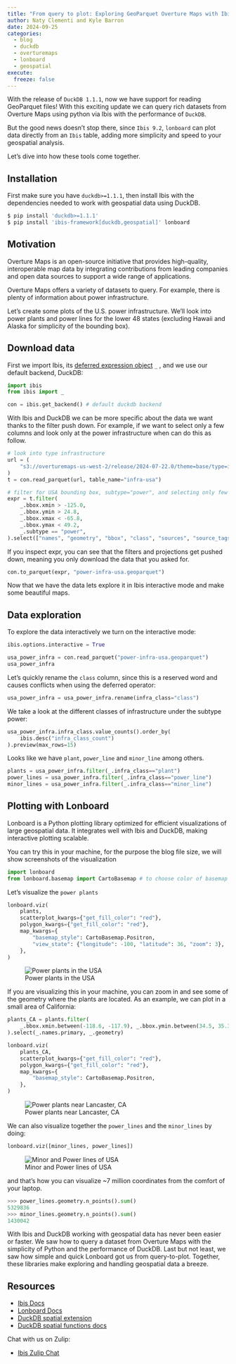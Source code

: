 ```yaml
---
title: "From query to plot: Exploring GeoParquet Overture Maps with Ibis, DuckDB, and Lonboard"
author: Naty Clementi and Kyle Barron
date: 2024-09-25
categories:
  - blog
  - duckdb
  - overturemaps
  - lonboard
  - geospatial
execute:
  freeze: false
---
```


With the release of `DuckDB 1.1.1`, now we have support for reading GeoParquet
files! With this exciting update we can query rich datasets from Overture Maps
using python via Ibis with the performance of `DuckDB`.

But the good news doesn't stop there, since `Ibis 9.2`, `lonboard` can plot data
directly from an `Ibis` table, adding more simplicity and speed to your
geospatial analysis.

Let’s dive into how these tools come together.

## Installation

First make sure you have `duckdb>=1.1.1`, then install Ibis with the dependencies
needed to work with geospatial data using DuckDB.

```bash
$ pip install 'duckdb>=1.1.1'
$ pip install 'ibis-framework[duckdb,geospatial]' lonboard
```

## Motivation

Overture Maps is an open-source initiative that provides high-quality,
interoperable map data by integrating contributions from leading companies and
open data sources to support a wide range of applications.

Overture Maps offers a variety of datasets to query. For example, there is plenty
of information about power infrastructure.

Let's create some plots of the U.S. power infrastructure. We'll look into power
plants and power lines for the lower 48 states (excluding Hawaii and Alaska for
simplicity of the bounding box).

## Download data

First we import Ibis, its [deferred expression object](https://ibis-project.org/reference/expression-generic.html#ibis.expr.api.deferred) `_` ,
and we use our default backend, DuckDB:
```python
import ibis
from ibis import _

con = ibis.get_backend() # default duckdb backend
```

With Ibis and DuckDB we can be more specific about the data we want thanks to the
filter push down. For example, if we want to select only a few columns and
look only at the power infrastructure when can do this as follow.


```python
# look into type infrastructure
url = (
    "s3://overturemaps-us-west-2/release/2024-07-22.0/theme=base/type=infrastructure/*"
)
t = con.read_parquet(url, table_name="infra-usa")

# filter for USA bounding box, subtype="power", and selecting only few columns
expr = t.filter(
    _.bbox.xmin > -125.0,
    _.bbox.ymin > 24.8,
    _.bbox.xmax < -65.8,
    _.bbox.ymax < 49.2,
    _.subtype == "power",
).select(["names", "geometry", "bbox", "class", "sources", "source_tags"])
```

::: {.callout-note}
If you inspect expr, you can see that the filters and projections get pushed down,
meaning you only download the data that you asked for.
:::

```python
con.to_parquet(expr, "power-infra-usa.geoparquet")
```

Now that we have the data lets explore it in Ibis interactive mode and make some
beautiful maps.

## Data exploration

To explore the data interactively we turn on the interactive mode:
```python
ibis.options.interactive = True
```

```python
usa_power_infra = con.read_parquet("power-infra-usa.geoparquet")
usa_power_infra
```

Let's quickly rename the `class` column, since this is a reserved word and causes
conflicts when using the deferred operator:

```python
usa_power_infra = usa_power_infra.rename(infra_class="class")
```

We take a look at the different classes of infrastructure under the subtype power:

```python
usa_power_infra.infra_class.value_counts().order_by(
    ibis.desc("infra_class_count")
).preview(max_rows=15)
```

Looks like we have `plant`, `power_line` and `minor_line` among others.

```python
plants = usa_power_infra.filter(_.infra_class=="plant")
power_lines = usa_power_infra.filter(_.infra_class=="power_line")
minor_lines = usa_power_infra.filter(_.infra_class=="minor_line")
```


## Plotting with Lonboard

Lonboard is a Python plotting library optimized for efficient visualizations
of large geospatial data. It integrates well with Ibis and DuckDB, making
interactive plotting scalable.

::: {.callout-note}
You can try this in your machine, for the purpose the blog file size, we will show
screenshots of the visualization
:::

```python
import lonboard
from lonboard.basemap import CartoBasemap # to choose color of basemap
```

Let's visualize the `power plants`

```python
lonboard.viz(
    plants,
    scatterplot_kwargs={"get_fill_color": "red"},
    polygon_kwargs={"get_fill_color": "red"},
    map_kwargs={
        "basemap_style": CartoBasemap.Positron,
        "view_state": {"longitude": -100, "latitude": 36, "zoom": 3},
    },
)
```

![Power plants in the USA](usa-power-plants.png)

If you are visualizing this in your machine, you can zoom in and see some of the
geometry where the plants are located. As an example, we can plot in a small
area of California:

```python
plants_CA = plants.filter(
    _.bbox.xmin.between(-118.6, -117.9), _.bbox.ymin.between(34.5, 35.3)
).select(_.names.primary, _.geometry)
```

```python
lonboard.viz(
    plants_CA,
    scatterplot_kwargs={"get_fill_color": "red"},
    polygon_kwargs={"get_fill_color": "red"},
    map_kwargs={
        "basemap_style": CartoBasemap.Positron,
    },
)
```

![Power plants near Lancaster, CA](ca-power-plants.png)

We can also visualize together the `power_lines` and the `minor_lines` by doing:

```python
lonboard.viz([minor_lines, power_lines])
```

![Minor and Power lines of USA](usa-power-and-minor-lines.png)

and that's how you can visualize ~7 million coordinates from the comfort of
your laptop.

```python
>>> power_lines.geometry.n_points().sum()
5329836
>>> minor_lines.geometry.n_points().sum()
1430042
```

With Ibis and DuckDB working with geospatial data has never been easier or faster.
We saw how to query a dataset from Overture Maps with the simplicity of Python and
the performance of DuckDB. Last but not least, we saw how simple and quick Lonboard
got us from query-to-plot. Together, these libraries make exploring and handling
geospatial data a breeze.


## Resources
- [Ibis Docs](https://ibis-project.org/)
- [Lonboard Docs](https://developmentseed.org/lonboard/latest/)
- [DuckDB spatial extension](https://duckdb.org/docs/extensions/spatial.html)
- [DuckDB spatial functions docs](https://github.com/duckdb/duckdb_spatial/blob/main/docs/functions.md)

Chat with us on Zulip:

- [Ibis Zulip Chat](https://ibis-project.zulipchat.com/)
